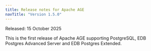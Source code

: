 ```yaml
---
title: Release notes for Apache AGE
navTitle: "Version 1.5.0"
---
```


Released: 15 October 2025

This is the first release of Apache AGE supporting PostgreSQL, EDB Postgres Advanced Server and EDB Postgres Extended.
